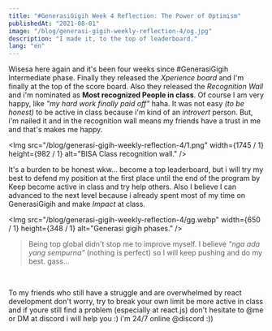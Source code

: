 ```yaml
---
title: "#GenerasiGigih Week 4 Reflection: The Power of Optimism"
publishedAt: "2021-08-01"
image: "/blog/generasi-gigih-weekly-reflection-4/og.jpg"
description: "I made it, to the top of leaderboard."
lang: "en"
---
```


Wisesa here again and it's been four weeks since #GenerasiGigih Intermediate phase. Finally they released the _Xperience board_ and I'm finally at the top of the score board. Also they released the _Recognition Wall_ and i'm nominated as **Most recognized People in class**. Of course I am very happy, like _"my hard work finally paid off"_ haha. It was not easy _(to be honest)_ to be active in class because i'm kind of an _introvert_ person. But, i'm nailed it and in the recognition wall means my friends have a trust in me and that's makes me happy.

<Img
  src="/blog/generasi-gigih-weekly-reflection-4/1.png"
  width={1745 / 1}
  height={982 / 1}
  alt="BISA Class recognition wall."
/>

It's a burden to be honest wkw... become a top leaderboard, but i will try my best to defend my position at the first place until the end of the program by Keep become active in class and try help others. Also I believe I can advanced to the next level because i already spent most of my time on GenerasiGigih and make *Impact* at class. 

<Img
  src="/blog/generasi-gigih-weekly-reflection-4/gg.webp"
  width={650 / 1}
  height={348 / 1}
  alt="Generasi gigih phases."
/>

> Being top global didn't stop me to improve myself. I believe _"nga ada yang sempurna"_ (nothing is perfect)  so I will keep pushing and do my best. gass...

<br/>

To my friends who still have a struggle and are overwhelmed by react development don't worry, try to break your own limit be more active in class and if youre still find a problem (especially at react.js) don't hesitate to @me or DM at discord i will help you :) i'm 24/7 online @discord :))